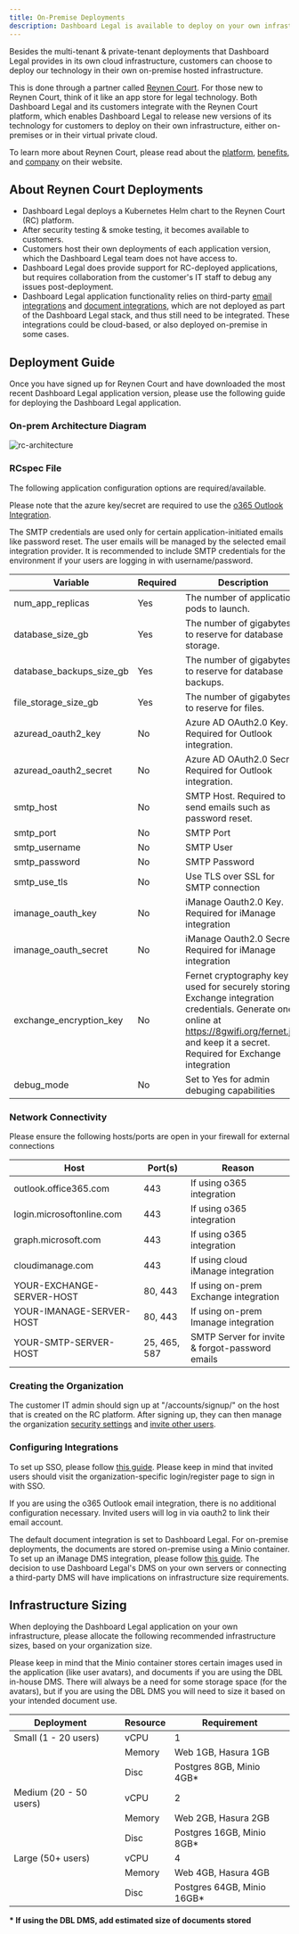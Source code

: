 ```yaml
---
title: On-Premise Deployments
description: Dashboard Legal is available to deploy on your own infrastructure via the Reynen Court Platform.
---
```


Besides the multi-tenant & private-tenant deployments that Dashboard Legal provides in its own cloud infrastructure, customers can choose to deploy our technology in their own on-premise hosted infrastructure.

This is done through a partner called [Reynen Court](https://reynencourt.com). For those new to Reynen Court, think of it like an app store for legal technology. Both Dashboard Legal and its customers integrate with the Reynen Court platform, which enables Dashboard Legal to release new versions of its technology for customers to deploy on their own infrastructure, either on-premises or in their virtual private cloud.

To learn more about Reynen Court, please read about the [platform](https://reynencourt.com/platform), [benefits](https://reynencourt.com/benefits), and [company](https://reynencourt.com/about) on their website.


## About Reynen Court Deployments
- Dashboard Legal deploys a Kubernetes Helm chart to the Reynen Court (RC) platform.
- After security testing & smoke testing, it becomes available to customers.
- Customers host their own deployments of each application version, which the Dashboard Legal team does not have access to.
- Dashboard Legal does provide support for RC-deployed applications, but requires collaboration from the customer's IT staff to debug any issues post-deployment.
- Dashboard Legal application functionality relies on third-party [email integrations](../email/intro/#currently-supported-integrations) and [document integrations](../documents/intro/#currently-supported-integrations), which are not deployed as part of the Dashboard Legal stack, and thus still need to be integrated. These integrations could be cloud-based, or also deployed on-premise in some cases.


## Deployment Guide

Once you have signed up for Reynen Court and have downloaded the most recent Dashboard Legal application version, please use the following guide for deploying the Dashboard Legal application.

### On-prem Architecture Diagram
![rc-architecture](./img/rc-architecture.png)

### RCspec File
The following application configuration options are required/available.

Please note that the azure key/secret are required to use the [o365 Outlook Integration](../email/intro/#currently-supported-integrations).

The SMTP credentials are used only for certain application-initiated emails like password reset. The user emails will be managed by the selected email integration provider. It is recommended to include SMTP credentials for the environment if your users are logging in with username/password.

| Variable      | Required | Description |
| ------------- | -------- | ------------|
| num_app_replicas | Yes | The number of application pods to launch. |
| database_size_gb | Yes | The number of gigabytes to reserve for database storage. |
| database_backups_size_gb | Yes | The number of gigabytes to reserve for database backups. |
| file_storage_size_gb | Yes | The number of gigabytes to reserve for files. |
| azuread_oauth2_key | No | Azure AD OAuth2.0 Key. Required for Outlook integration. |
| azuread_oauth2_secret | No | Azure AD OAuth2.0 Secret. Required for Outlook integration. |
| smtp_host | No | SMTP Host. Required to send emails such as password reset. |
| smtp_port | No | SMTP Port |
| smtp_username | No | SMTP User |
| smtp_password | No | SMTP Password |
| smtp_use_tls | No | Use TLS over SSL for SMTP connection |
| imanage_oauth_key | No | iManage Oauth2.0 Key. Required for iManage integration |
| imanage_oauth_secret | No | iManage Oauth2.0 Secret. Required for iManage integration |
| exchange_encryption_key | No | Fernet cryptography key used for securely storing Exchange integration credentials. Generate one online at https://8gwifi.org/fernet.jsp and keep it a secret. Required for Exchange integration |
| debug_mode | No | Set to Yes for admin debuging capabilities |

### Network Connectivity

Please ensure the following hosts/ports are open in your firewall for external connections

| Host      | Port(s) | Reason |
| ------------- | -------- | ------------|
| outlook.office365.com  | 443 | If using o365 integration |
| login.microsoftonline.com  | 443 | If using o365 integration |
| graph.microsoft.com  | 443 | If using o365 integration |
| cloudimanage.com  | 443 | If using cloud iManage integration |
| YOUR-EXCHANGE-SERVER-HOST | 80, 443 | If using on-prem Exchange integration |
| YOUR-IMANAGE-SERVER-HOST | 80, 443 | If using on-prem Imanage integration |
| YOUR-SMTP-SERVER-HOST | 25, 465, 587 | SMTP Server for invite & forgot-password emails |


### Creating the Organization
The customer IT admin should sign up at "/accounts/signup/" on the host that is created on the RC platform. After signing up, they can then manage the organization [security settings](./security-settings) and [invite other users](./managing-users).

### Configuring Integrations
To set up SSO, please follow [this guide](./security-settings/#single-sign-on). Please keep in mind that invited users should visit the organization-specific login/register page to sign in with SSO.

If you are using the o365 Outlook email integration, there is no additional configuration necessary. Invited users will log in via oauth2 to link their email account.

The default document integration is set to Dashboard Legal. For on-premise deployments, the documents are stored on-premise using a Minio container. To set up an iManage DMS integration, please follow [this guide](../documents/imanage). The decision to use Dashboard Legal's DMS on your own servers or connecting a third-party DMS will have implications on infrastructure size requirements.


## Infrastructure Sizing 

When deploying the Dashboard Legal application on your own infrastructure, please allocate the following recommended infrastructure sizes, based on your organization size.

Please keep in mind that the Minio container stores certain images used in the application (like user avatars), and documents if you are using the DBL in-house DMS. There will always be a need for some storage space (for the avatars), but if you are using the DBL DMS you will need to size it based on your intended document use.


| Deployment    |   | Resource | Requirement |
| ----------    | - | -------- | ----------- |
| Small (1 - 20 users)     |   | vCPU   | 1                           |
|                          |   | Memory | Web 1GB, Hasura 1GB         |
|                          |   | Disc   | Postgres 8GB, Minio 4GB\*   |
| Medium (20 - 50 users)   |   | vCPU   | 2                           |
|                          |   | Memory | Web 2GB, Hasura 2GB         |
|                          |   | Disc   | Postgres 16GB, Minio 8GB\*  |
| Large (50+ users)        |   | vCPU   | 4                           |
|                          |   | Memory | Web 4GB, Hasura 4GB         |
|                          |   | Disc   | Postgres 64GB, Minio 16GB\* |


**\* If using the DBL DMS, add estimated size of documents stored**



